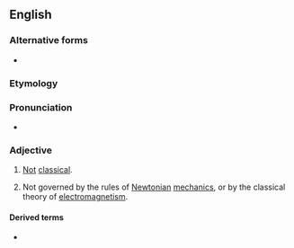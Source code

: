 ==English==

===Alternative forms===
* {{l|en|non-classical}}

===Etymology===
{{prefix|en|non|classical}}

===Pronunciation===
* {{IPA|nɑnˈklæsɪkəl|lang=en}}

===Adjective===
{{en-adj}}

# [[not|Not]] [[classical]].
# {{lb|en|physics}} Not governed by the rules of [[Newtonian]] [[mechanics]], or by the classical theory of [[electromagnetism]].

====Derived terms====
* {{l|en|nonclassicality}}